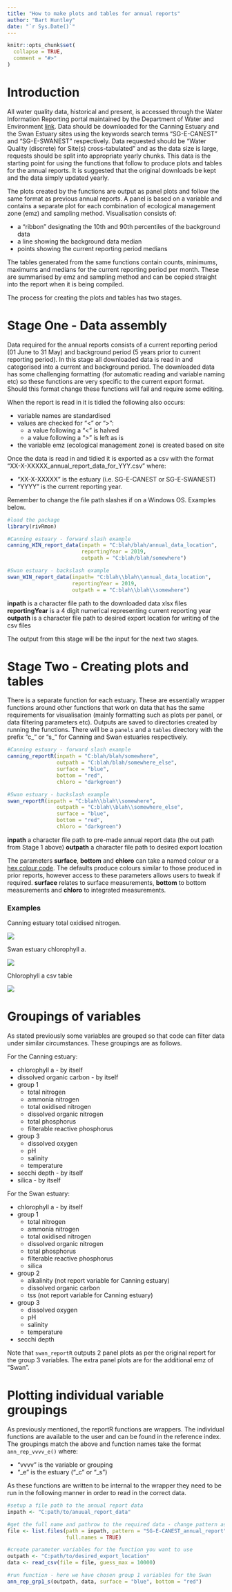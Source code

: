 ```yaml
---
title: "How to make plots and tables for annual reports"
author: "Bart Huntley"
date: "`r Sys.Date()`"
---
```


```r
knitr::opts_chunk$set(
  collapse = TRUE,
  comment = "#>"
)
```

# Introduction
All water quality data, historical and present, is accessed through the Water 
Information Reporting portal maintained by the Department of Water and 
Environment 
[link](http://wir.water.wa.gov.au/Pages/Water-Information-Reporting.aspx). Data 
should be downloaded for the Canning Estuary and the Swan Estuary sites 
using the keywords search terms "SG-E-CANEST" and "SG-E-SWANEST" respectively. 
Data requested should be "Water Quality (discrete) for Site(s) cross-tabulated" 
and as the data size is large, requests should be split into appropriate yearly 
chunks. This data is the starting point for using the functions that follow to 
produce plots and tables for the annual reports. It is suggested that the 
original downloads be kept and the data simply updated yearly.

The plots created by the functions are output as panel plots and follow the same 
format as previous annual reports. A panel is based on a variable and contains 
a separate plot for each combination of ecological management zone (emz) and 
sampling method. Visualisation consists of:

+ a "ribbon" designating the 10th and 90th percentiles of the background data
+ a line showing the background data median
+ points showing the current reporting period medians

The tables generated from the same functions contain counts, minimums, maximums 
and medians for the current reporting period per month. These are summarised by 
emz and sampling method and can be copied straight into the report when it is 
being compiled.

The process for creating the plots and tables has two stages.

# Stage One - Data assembly
Data required for the annual reports consists of a current reporting period (01 
June to 31 May) and background period (5 years prior to current reporting 
period). In this stage all downloaded data is read in and categorised into a 
current and background period. The downloaded data has some challenging 
formatting (for automatic reading and variable naming etc) so these functions 
are very specific to the current export format. Should this format change these 
functions will fail and require some editing.

When the report is read in it is tidied the following also occurs:

+ variable names are standardised
+ values are checked for "<" or ">":
  + a value following a "<" is halved
  + a value following a ">" is left as is
+ the variable emz (ecological management zone) is created based on site

Once the data is read in and tidied it is exported as a csv with the format
"XX-X-XXXXX_annual_report_data_for_YYY.csv" where:

+ "XX-X-XXXXX" is the estuary (i.e. SG-E-CANEST or SG-E-SWANEST)
+ "YYYY" is the current reporting year.

Remember to change the file path slashes if on a Windows OS. Examples below.

```r
#load the package
library(rivRmon)

#Canning estuary - forward slash example
canning_WIN_report_data(inpath = "C:blah/blah/annual_data_location", 
                        reportingYear = 2019, 
                        outpath = "C:blah/blah/somewhere")

#Swan estuary - backslash example
swan_WIN_report_data(inpath= "C:blah\\blah\\annual_data_location", 
                     reportingYear = 2019, 
                     outpath = = "C:blah\\blah\\somewhere")

```

**inpath** is a character file path to the downloaded data xlsx files
**reportingYear** is a 4 digit numerical representing current reporting year
**outpath** is a character file path to desired export location for writing of 
the csv files

The output from this stage will be the input for the next two stages.

# Stage Two - Creating plots and tables
There is a separate function for each estuary. These are essentially wrapper 
functions around other functions that work on data that has the same 
requirements for visualisation (mainly formatting such as plots per panel, 
or data filtering parameters etc). Outputs are saved to directories created by 
running the functions. There will be a `panels` and a `tables` directory with 
the prefix "c_" or "s_" for Canning and Swan estuaries respectively.

```r
#Canning estuary - forward slash example
canning_reportR(inpath = "C:blah/blah/somewhere", 
                outpath = "C:blah/blah/somewhere_else", 
                surface = "blue", 
                bottom = "red",
                chloro = "darkgreen")

#Swan estuary - backslash example
swan_reportR(inpath = "C:blah\\blah\\somewhere", 
                outpath = "C:blah\\blah\\somewhere_else", 
                surface = "blue", 
                bottom = "red",
                chloro = "darkgreen")
```

**inpath** a character file path to pre-made annual report data (the out path from 
Stage 1 above)
**outpath** a character file path to desired export location

The parameters **surface**, **bottom** and **chloro** can take a named colour or 
a [hex colour code](http://instant-eyedropper.com/info/html_color_code/). The 
defaults produce colours similar to those produced in prior reports, however 
access to these parameters allows users to tweak if required. **surface** 
relates to surface measurements, **bottom** to bottom measurements and 
**chloro** to integrated measurements.

### Examples
Canning estuary total oxidised nitrogen.

![](plots/nox.PNG)

Swan estuary chlorophyll a.

![](plots/chloro.PNG)

Chlorophyll a csv table

![](plots/table.PNG)

# Groupings of variables
As stated previously some variables are grouped so that code can filter data under similar circumstances. These groupings are as follows.

For the Canning estuary:

+ chlorophyll a - by itself
+ dissolved organic carbon - by itself
+ group 1
  + total nitrogen
  + ammonia nitrogen
  + total oxidised nitrogen
  + dissolved organic nitrogen
  + total phosphorus
  + filterable reactive phosphorus
+ group 3
  + dissolved oxygen
  + pH
  + salinity
  + temperature
+ secchi depth - by itself
+ silica - by itself

For the Swan estuary:

+ chlorophyll a - by itself
+ group 1
  + total nitrogen
  + ammonia nitrogen
  + total oxidised nitrogen
  + dissolved organic nitrogen
  + total phosphorus
  + filterable reactive phosphorus
  + silica
+ group 2
  + alkalinity (not report variable for Canning estuary)
  + dissolved organic carbon
  + tss (not report variable for Canning estuary)
+ group 3
  + dissolved oxygen
  + pH
  + salinity
  + temperature
+ secchi depth

Note that `swan_reportR` outputs 2 panel plots as per the original report for 
the group 3 variables. The extra panel plots are for the additional emz of 
"Swan". 

# Plotting individual variable groupings
As previously mentioned, the reportR functions are wrappers. The individual 
functions are available to the user and can be found in the reference index. The 
groupings match the above and function names take the format `ann_rep_vvvv_e()` 
where:

+ "vvvv" is the variable or grouping
+ "_e" is the estuary ("_c" or "_s")

As these functions are written to be internal to the wrapper they need to be run 
in the following manner in order to read in the correct data.

```r
#setup a file path to the annual report data
inpath <- "C:path/to/anuual_report_data"

#get the full name and pathrow to the required data - change pattern as required
file <- list.files(path = inpath, pattern = "SG-E-CANEST_annual_report", 
                   full.names = TRUE)

#create parameter variables for the function you want to use
outpath <- "C:path/to/desired_export_location"
data <- read_csv(file = file, guess_max = 10000)

#run function - here we have chosen group 1 variables for the Swan
ann_rep_grp1_s(outpath, data, surface = "blue", bottom = "red")
```
